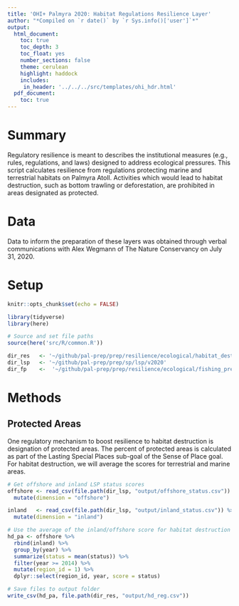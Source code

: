 ```yaml
---
title: 'OHI+ Palmyra 2020: Habitat Regulations Resilience Layer'
author: "*Compiled on `r date()` by `r Sys.info()['user']`*"
output: 
  html_document:
    toc: true
    toc_depth: 3 
    toc_float: yes
    number_sections: false
    theme: cerulean
    highlight: haddock
    includes: 
     in_header: '../../../src/templates/ohi_hdr.html' 
  pdf_document:
    toc: true
---
```


# Summary 

Regulatory resilience is meant to describes the institutional measures (e.g., rules, regulations, and laws) designed to address ecological pressures. This script calculates resilience from regulations protecting marine and terrestrial habitats on Palmyra Atoll. Activities which would lead to habitat destruction, such as bottom trawling or deforestation, are prohibited in areas designated as protected.    

# Data 

Data to inform the preparation of these layers was obtained through verbal communications with Alex Wegmann of The Nature Conservancy on July 31, 2020.  

# Setup 

```r
knitr::opts_chunk$set(echo = FALSE)

library(tidyverse)
library(here)

# Source and set file paths
source(here('src/R/common.R'))

dir_res   <- '~/github/pal-prep/prep/resilience/ecological/habitat_destruction/v2020'
dir_lsp   <- '~/github/pal-prep/prep/sp/lsp/v2020'
dir_fp    <-  '~/github/pal-prep/prep/resilience/ecological/fishing_pressure/v2020'
```


# Methods 

## Protected Areas

One regulatory mechanism to boost resilience to habitat destruction is designation of protected areas. The percent of protected areas is calculated as part of the Lasting Special Places sub-goal of the Sense of Place goal. For habitat destruction, we will average the scores for terrestrial and marine areas.    

```r

# Get offshore and inland LSP status scores 
offshore <- read_csv(file.path(dir_lsp, "output/offshore_status.csv")) %>% 
  mutate(dimension = "offshore")

inland   <- read_csv(file.path(dir_lsp, "output/inland_status.csv")) %>% 
  mutate(dimension = "inland")

# Use the average of the inland/offshore score for habitat destruction 
hd_pa <- offshore %>% 
  rbind(inland) %>% 
  group_by(year) %>% 
  summarize(status = mean(status)) %>% 
  filter(year >= 2014) %>% 
  mutate(region_id = 1) %>% 
  dplyr::select(region_id, year, score = status)

# Save files to output folder
write_csv(hd_pa, file.path(dir_res, "output/hd_reg.csv"))
```

